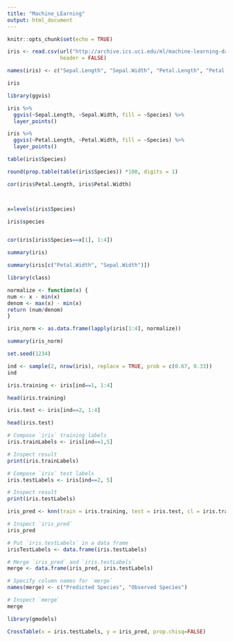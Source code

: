 ```yaml
---
title: "Machine_LEarning"
output: html_document
---
```


```r
knitr::opts_chunk$set(echo = TRUE)
```

```r
iris <- read.csv(url("http://archive.ics.uci.edu/ml/machine-learning-databases/iris/iris.data"), 
                 header = FALSE)

names(iris) <- c("Sepal.Length", "Sepal.Width", "Petal.Length", "Petal.Width", "Species")

iris
```

```r
library(ggvis)

iris %>% 
  ggvis(~Sepal.Length, ~Sepal.Width, fill = ~Species) %>% 
  layer_points()

iris %>% 
  ggvis(~Petal.Length, ~Petal.Width, fill = ~Species) %>% 
  layer_points()
```

```r
table(iris$Species) 

round(prop.table(table(iris$Species)) *100, digits = 1)


```

```r
cor(iris$Petal.Length, iris$Petal.Width)



x=levels(iris$Species)

iris$species


cor(iris[iris$Species==x[1], 1:4])
```

```r
summary(iris) 

summary(iris[c("Petal.Width", "Sepal.Width")])
```

```r
library(class)

normalize <- function(x) {
num <- x - min(x)
denom <- max(x) - min(x)
return (num/denom)
}

iris_norm <- as.data.frame(lapply(iris[1:4], normalize))

summary(iris_norm)
```

```r
set.seed(1234)

ind <- sample(2, nrow(iris), replace = TRUE, prob = c(0.67, 0.33))
ind
```

```r
iris.training <- iris[ind==1, 1:4]

head(iris.training)

iris.test <- iris[ind==2, 1:4]

head(iris.test)
```

```r
# Compose `iris` training labels
iris.trainLabels <- iris[ind==1,5]

# Inspect result
print(iris.trainLabels)

# Compose `iris` test labels
iris.testLabels <- iris[ind==2, 5]

# Inspect result
print(iris.testLabels)

```

```r
iris_pred <- knn(train = iris.training, test = iris.test, cl = iris.trainLabels, k=3)

# Inspect `iris_pred`
iris_pred

```

```r
# Put `iris.testLabels` in a data frame
irisTestLabels <- data.frame(iris.testLabels)

# Merge `iris_pred` and `iris.testLabels` 
merge <- data.frame(iris_pred, iris.testLabels)

# Specify column names for `merge`
names(merge) <- c("Predicted Species", "Observed Species")

# Inspect `merge` 
merge
```

```r
library(gmodels)

CrossTable(x = iris.testLabels, y = iris_pred, prop.chisq=FALSE)
```
